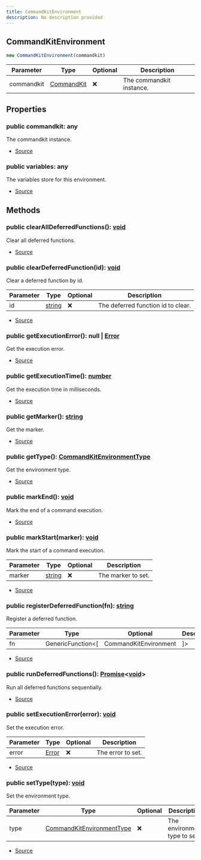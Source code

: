 ```yaml
---
title: CommandKitEnvironment
description: No description provided
---
```



## CommandKitEnvironment


```typescript
new CommandKitEnvironment(commandkit)
```
| Parameter | Type | Optional | Description |
| ----------- | ----------- | ----------- | ----------- |
| commandkit | [CommandKit](/next/api-reference/classes/CommandKit) | ❌ | The commandkit instance. |


## Properties
### public commandkit: any
The commandkit instance.

- [Source](https://github.com/underctrl-io/commandkit/blob/f8cc07d11d2ae5ed7f529adff1649936223e27b2/packages/commandkit/src/context/environment.ts#L30)
### public variables: any
The variables store for this environment.

- [Source](https://github.com/underctrl-io/commandkit/blob/f8cc07d11d2ae5ed7f529adff1649936223e27b2/packages/commandkit/src/context/environment.ts#L78)

## Methods
### public clearAllDeferredFunctions(): [void](https://developer.mozilla.org/en-US/docs/Web/JavaScript/Reference/Global_Objects/undefined)
Clear all deferred functions.



- [Source](https://github.com/underctrl-io/commandkit/blob/f8cc07d11d2ae5ed7f529adff1649936223e27b2/packages/commandkit/src/context/environment.ts#L125)
### public clearDeferredFunction(id): [void](https://developer.mozilla.org/en-US/docs/Web/JavaScript/Reference/Global_Objects/undefined)
Clear a deferred function by id.



| Parameter | Type | Optional | Description |
| ----------- | ----------- | ----------- | ----------- |
| id | [string](https://developer.mozilla.org/en-US/docs/Web/JavaScript/Reference/Global_Objects/String) | ❌ | The deferred function id to clear. |


- [Source](https://github.com/underctrl-io/commandkit/blob/f8cc07d11d2ae5ed7f529adff1649936223e27b2/packages/commandkit/src/context/environment.ts#L101)
### public getExecutionError(): null | [Error](https://developer.mozilla.org/en-US/docs/Web/JavaScript/Reference/Global_Objects/Error)
Get the execution error.



- [Source](https://github.com/underctrl-io/commandkit/blob/f8cc07d11d2ae5ed7f529adff1649936223e27b2/packages/commandkit/src/context/environment.ts#L36)
### public getExecutionTime(): [number](https://developer.mozilla.org/en-US/docs/Web/JavaScript/Reference/Global_Objects/Number)
Get the execution time in milliseconds.



- [Source](https://github.com/underctrl-io/commandkit/blob/f8cc07d11d2ae5ed7f529adff1649936223e27b2/packages/commandkit/src/context/environment.ts#L159)
### public getMarker(): [string](https://developer.mozilla.org/en-US/docs/Web/JavaScript/Reference/Global_Objects/String)
Get the marker.



- [Source](https://github.com/underctrl-io/commandkit/blob/f8cc07d11d2ae5ed7f529adff1649936223e27b2/packages/commandkit/src/context/environment.ts#L151)
### public getType(): [CommandKitEnvironmentType](/next/api-reference/enums/CommandKitEnvironmentType)
Get the environment type.



- [Source](https://github.com/underctrl-io/commandkit/blob/f8cc07d11d2ae5ed7f529adff1649936223e27b2/packages/commandkit/src/context/environment.ts#L56)
### public markEnd(): [void](https://developer.mozilla.org/en-US/docs/Web/JavaScript/Reference/Global_Objects/undefined)
Mark the end of a command execution.



- [Source](https://github.com/underctrl-io/commandkit/blob/f8cc07d11d2ae5ed7f529adff1649936223e27b2/packages/commandkit/src/context/environment.ts#L143)
### public markStart(marker): [void](https://developer.mozilla.org/en-US/docs/Web/JavaScript/Reference/Global_Objects/undefined)
Mark the start of a command execution.



| Parameter | Type | Optional | Description |
| ----------- | ----------- | ----------- | ----------- |
| marker | [string](https://developer.mozilla.org/en-US/docs/Web/JavaScript/Reference/Global_Objects/String) | ❌ | The marker to set. |


- [Source](https://github.com/underctrl-io/commandkit/blob/f8cc07d11d2ae5ed7f529adff1649936223e27b2/packages/commandkit/src/context/environment.ts#L134)
### public registerDeferredFunction(fn): [string](https://developer.mozilla.org/en-US/docs/Web/JavaScript/Reference/Global_Objects/String)
Register a deferred function.



| Parameter | Type | Optional | Description |
| ----------- | ----------- | ----------- | ----------- |
| fn | GenericFunction\<\[ | CommandKitEnvironment | ]> | ❌ | The deferred function to register. |


- [Source](https://github.com/underctrl-io/commandkit/blob/f8cc07d11d2ae5ed7f529adff1649936223e27b2/packages/commandkit/src/context/environment.ts#L88)
### public runDeferredFunctions(): [Promise](https://developer.mozilla.org/en-US/docs/Web/JavaScript/Reference/Global_Objects/Promise)\<[void](https://developer.mozilla.org/en-US/docs/Web/JavaScript/Reference/Global_Objects/undefined)>
Run all deferred functions sequentially.



- [Source](https://github.com/underctrl-io/commandkit/blob/f8cc07d11d2ae5ed7f529adff1649936223e27b2/packages/commandkit/src/context/environment.ts#L109)
### public setExecutionError(error): [void](https://developer.mozilla.org/en-US/docs/Web/JavaScript/Reference/Global_Objects/undefined)
Set the execution error.



| Parameter | Type | Optional | Description |
| ----------- | ----------- | ----------- | ----------- |
| error | [Error](https://developer.mozilla.org/en-US/docs/Web/JavaScript/Reference/Global_Objects/Error) | ❌ | The error to set. |


- [Source](https://github.com/underctrl-io/commandkit/blob/f8cc07d11d2ae5ed7f529adff1649936223e27b2/packages/commandkit/src/context/environment.ts#L45)
### public setType(type): [void](https://developer.mozilla.org/en-US/docs/Web/JavaScript/Reference/Global_Objects/undefined)
Set the environment type.



| Parameter | Type | Optional | Description |
| ----------- | ----------- | ----------- | ----------- |
| type | [CommandKitEnvironmentType](/next/api-reference/enums/CommandKitEnvironmentType) | ❌ | The environment type to set. |


- [Source](https://github.com/underctrl-io/commandkit/blob/f8cc07d11d2ae5ed7f529adff1649936223e27b2/packages/commandkit/src/context/environment.ts#L71)